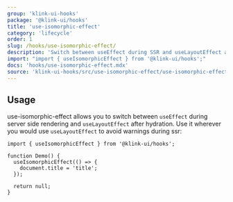 ```yaml
---
group: 'klink-ui-hooks'
package: '@klink-ui/hooks'
title: 'use-isomorphic-effect'
category: 'lifecycle'
order: 1
slug: /hooks/use-isomorphic-effect/
description: 'Switch between useEffect during SSR and useLayoutEffect after hydration'
import: "import { useIsomorphicEffect } from '@klink-ui/hooks';"
docs: 'hooks/use-isomorphic-effect.mdx'
source: 'klink-ui-hooks/src/use-isomorphic-effect/use-isomorphic-effect.ts'
---
```


## Usage

use-isomorphic-effect allows you to switch between `useEffect` during server side rendering and `useLayoutEffect` after hydration.
Use it wherever you would use `useLayoutEffect` to avoid warnings during ssr:

```tsx
import { useIsomorphicEffect } from '@klink-ui/hooks';

function Demo() {
  useIsomorphicEffect(() => {
    document.title = 'title';
  });

  return null;
}
```
